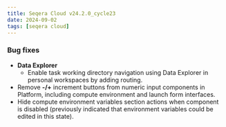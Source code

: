 ```yaml
---
title: Seqera Cloud v24.2.0_cycle23
date: 2024-09-02
tags: [seqera cloud]
---
```


### Bug fixes

- **Data Explorer**
    - Enable task working directory navigation using Data Explorer in personal workspaces by adding routing.
- Remove **-/+** increment buttons from numeric input components in Platform, including compute environment and launch form interfaces.
- Hide compute environment variables section actions when component is disabled (previously indicated that environment variables could be edited in this state).
